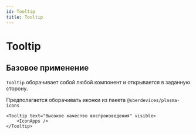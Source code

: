```yaml
---
id: Tooltip
title: Tooltip
---
```



# Tooltip
<Description name="Tooltip" />
<PropsTable name="Tooltip" />

## Базовое применение

`Tooltip` оборачивает собой любой компонент и открывается в заданную сторону.

Предполагается оборачивать иконки из пакета `@sberdevices/plasma-icons`

```tsx
<Tooltip text="Высокое качество воспроизведения" visible>
    <IconApps />
</Tooltip>
```
